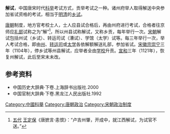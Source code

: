 '''解试'''，中国唐宋时代[[科举|科举]]考试方式，贡举考试之一种。诸州府举人取得解送中央参加省试资格的考试，相当于[[明清|明清]]的[[乡试|乡试]]。

[[唐朝|唐朝]]制度，地方官考校士人，士人应县试合格后，再由州府进行考试，合格者往京师应[[礼部|礼部]]试称之为“解”<ref>[[五代|五代]] [[王定保|王定保]]《唐摭言·恚恨》：“卢吉州肇，开成中，就江西解试，为试官不送。”</ref>，所以州县试称解试，又称乡贡，每年举行一次。[[宋朝|宋朝]]解试包括州试（乡试）、转运司试（漕试）、学馆（太学）试等。每三年举行一次，举人考试合格，即由[[州|州]]、[[转运司|转运司]]或[[太学|太学]]各依解额解送礼部，参加省试。[[宋徽宗|宋徽宗]][[崇宁|崇宁]]三年（1104年），停乡试等州县解试，应举者全由[[学校|学校]]升贡。[[宣和_(北宋)|宣和]]三年（1121年），恢复州解试，此后至宋末未改。

== 参考资料 ==
{{reflist}}
*中国历史大辞典·下卷.上海辞书出版社.2000
*中国官制大辞典·下卷.黑龙江人民出版社.1992

[[Category:中國科舉|Category:中國科舉]]
[[Category:唐朝政治|Category:唐朝政治]]
[[Category:宋朝政治制度|Category:宋朝政治制度]]
